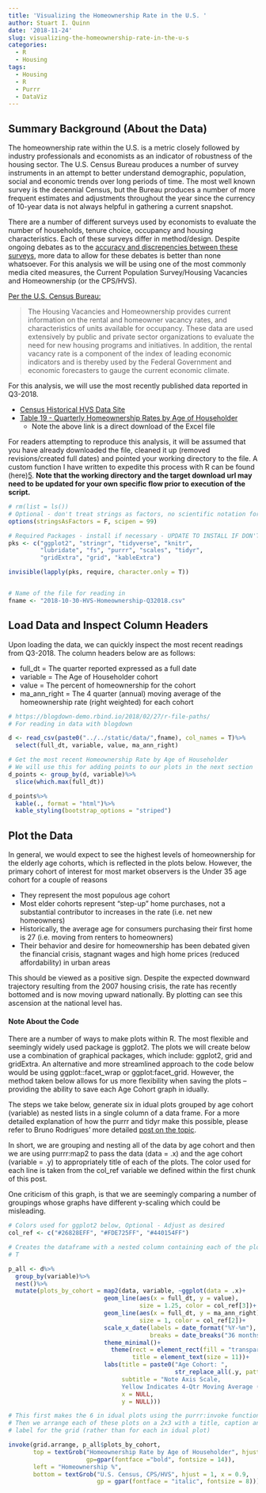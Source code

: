 ```yaml
---
title: 'Visualizing the Homeownership Rate in the U.S. '
author: Stuart I. Quinn
date: '2018-11-24'
slug: visualizing-the-homeownership-rate-in-the-u-s
categories:
  - R
  - Housing
tags:
  - Housing
  - R
  - Purrr
  - DataViz
---
```



## Summary Background (About the Data)
The homeownership rate within the U.S. is a metric closely followed by industry professionals and economists as an indicator of robustness of the housing sector. The U.S. Census Bureau produces a number of survey instruments in an attempt to better understand demographic, population, social and economic trends over long periods of time. The most well known survey is the decennial Census, but the Bureau produces a number of more frequent estimates and adjustments throughout the year since the currency of 10-year data is not always helpful in gathering a current snapshot. 

There are a number of different surveys used by economists to evaluate the number of households, tenure choice, occupancy and housing characteristics. Each of these surveys differ in method/design. Despite ongoing debates as to the [accuracy and discrepencies between these surveys][1], more data to allow for these debates is better than none whatsoever. For this analysis we will be using one of the most commonly media cited measures, the Current Population Survey/Housing Vacancies and Homeownership (or the CPS/HVS). 

[Per the U.S. Census Bureau:][2]

> The Housing Vacancies and Homeownership provides current information on the rental and homeowner vacancy rates, and characteristics of units available for occupancy. These data are used extensively by public and private sector organizations to evaluate the need for new housing programs and initiatives. In addition, the rental vacancy rate is a component of the index of leading economic indicators and is thereby used by the Federal Government and economic forecasters to gauge the current economic climate.

For this analysis, we will use the most recently published data reported in Q3-2018.

* [Census Historical HVS Data Site][3]
* [Table 19 - Quarterly Homeownership Rates by Age of Householder][4]
  + Note the above link is a direct download of the Excel file

For readers attempting to reproduce this analysis, it will be assumed that you have already downloaded the file, cleaned it up (removed revisions/created full dates) and pointed your working directory to the file. A custom function I have written to expedite this process with R can be found (here)[5].
**Note that the working directory and the target download url may need to be updated for your own specific flow prior to execution of the script.**

```r
# rm(list = ls())
# Optional - don't treat strings as factors, no scientific notation for large #'s
options(stringsAsFactors = F, scipen = 99)

# Required Packages - install if necessary - UPDATE TO INSTALL IF DON'T EXISt
pks <- c("ggplot2", "stringr", "tidyverse", "knitr",
         "lubridate", "fs", "purrr", "scales", "tidyr",
         "gridExtra", "grid", "kableExtra")

invisible(lapply(pks, require, character.only = T))


# Name of the file for reading in
fname <- "2018-10-30-HVS-Homeownership-Q32018.csv"

```

## Load Data and Inspect Column Headers

Upon loading the data, we can quickly inspect the most recent readings from Q3-2018. The column headers below are as follows:

* full_dt = The quarter reported expressed as a full date
* variable = The Age of Householder cohort 
* value = The percent of homeownership for the cohort
* ma_ann_right = The 4 quarter (annual) moving average of the homeownership rate (right weighted) for each cohort


```r

# https://blogdown-demo.rbind.io/2018/02/27/r-file-paths/
# For reading in data with blogdown

d <- read_csv(paste0("../../static/data/",fname), col_names = T)%>%
  select(full_dt, variable, value, ma_ann_right)

# Get the most recent Homeownership Rate by Age of Householder
# We will use this for adding points to our plots in the next section
d_points <- group_by(d, variable)%>%
  slice(which.max(full_dt))

d_points%>%
  kable(., format = "html")%>%
  kable_styling(bootstrap_options = "striped")

```


## Plot the Data

In general, we would expect to see the highest levels of homeownership for the elderly age cohorts, which is reflected in the plots below. However, the primary cohort of interest for most market observers is the Under 35 age cohort for a couple of reasons

* They represent the most populous age cohort
* Most elder cohorts represent "step-up" home purchases, not a substantial contributor to increases in the rate (i.e. net new homeowners)
* Historically, the average age for consumers purchasing their first home is 27 (i.e. moving from renters to homeowners)
* Their behavior and desire for homeownership has been debated given the financial crisis, stagnant wages and high home prices (reduced affordability) in urban areas

This should be viewed as a positive sign. Despite the expected downward trajectory resulting from the 2007 housing crisis, the rate has recently bottomed and is now moving upward nationally. By plotting can see this ascension at the national level has.

#### Note About the Code

There are a number of ways to make plots within R. The most flexible and seemingly widely used package is ggplot2. The plots we will create below use a combination of graphical packages, which include: ggplot2, grid and gridExtra. An alternative and more streamlined approach to the code below would be using ggplot::facet_wrap or ggplot:facet_grid. However, the method taken below allows for us more flexibility when saving the plots -- providing the ability to save each Age Cohort graph in idually. 

The steps we take below, generate six in idual plots grouped by age cohort (variable) as nested lists in a single column of a data frame. For a more detailed explanation of how the purrr and tidyr make this possible, please refer to Bruno Rodrigues' more detailed [post on the topic][5]. 

In short, we are grouping and nesting all of the data by age cohort and then we are using purrr:map2 to pass the data (data = .x) and the age cohort (variable = .y) to appropriately title of each of the plots. The color used for each line is taken from the col_ref variable we defined within the first chunk of this post.

One criticism of this graph, is that we are seemingly comparing a number of groupings whose graphs have different y-scaling which could be misleading. 


```r

# Colors used for ggplot2 below, Optional - Adjust as desired
col_ref <- c("#26828EFF", "#FDE725FF", "#440154FF")

# Creates the dataframe with a nested column containing each of the plots by Age Cohort
# T

p_all <- d%>%
  group_by(variable)%>%
  nest()%>%
  mutate(plots_by_cohort = map2(data, variable, ~ggplot(data = .x)+
                           geom_line(aes(x = full_dt, y = value), 
                                     size = 1.25, color = col_ref[3])+
                           geom_line(aes(x = full_dt, y = ma_ann_right), 
                                     size = 1, color = col_ref[2])+
                           scale_x_date(labels = date_format("%Y-%m"), 
                                        breaks = date_breaks("36 months"))+
                           theme_minimal()+
                             theme(rect = element_rect(fill = "transparent"), 
                                   title = element_text(size = 11))+
                           labs(title = paste0("Age Cohort: ",
                                               str_replace_all(.y, pattern="_", " ")),
                                subtitle = "Note Axis Scale, 
                                Yellow Indicates 4-Qtr Moving Average (Right)", 
                                x = NULL,
                                y = NULL)))

# This first makes the 6 in idual plots using the purrr:invoke function
# Then we arrange each of these plots on a 2x3 with a title, caption and y-axis
# label for the grid (rather than for each in idual plot)

invoke(grid.arrange, p_all$plots_by_cohort,
       top = textGrob("Homeownership Rate by Age of Householder", hjust = 0, x = 0, 
                      gp=gpar(fontface ="bold", fontsize = 14)),
       left = "Homeownership %",
       bottom = textGrob("U.S. Census, CPS/HVS", hjust = 1, x = 0.9, 
                         gp = gpar(fontface = "italic", fontsize = 8)))


```


[1]: https://www.calculatedriskblog.com/2018/09/lawler-household-estimates-conundrum.html
[2]: https://www.census.gov/housing/hvs/index.html
[3]: https://www.census.gov/housing/hvs/data/histtabs.html
[4]: https://raw.githubusercontent.com/stuartiquinn/datasets/master/CPS-HVS-Homeownership/hvs_homeownership_dl_helper.R
[5]: https://www.brodrigues.co/blog/2017-03-29-make-ggplot2-purrr/#
